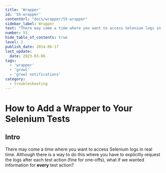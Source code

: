 ```yaml
---
title: 'Wrapper'
id: '55-wrapper'
contentUrl: "docs/wrapper/55-wrapper"
sidebar_label: Wrapper
text: "There may come a time where you want to access Selenium logs in real time. Although there is a way to do this where you have to explicitly request the logs after each test action, what if we wanted information for every test action?"
number: 55
hide_table_of_contents: true
level: 2
publish_date: 2014-06-17
last_update:
  date: 2023-03-06
tags:
  - 'wrapper'
  - 'growl'
  - 'growl notifications'
category:
  - troubleshooting
---
```


# How to Add a Wrapper to Your Selenium Tests

## Intro

There may come a time where you want to access Selenium logs in real time. Although there is a way to do this where you have to explicitly request the logs after each test action (fine for one-offs), what if we wanted information for **every** test action?


<DropdownMarkdown folderName='55-wrapper' />
